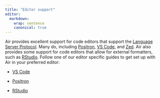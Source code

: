 ```yaml
---
title: "Editor support"
editor:
  markdown:
    wrap: sentence
    canonical: true
---
```


Air provides excellent support for code editors that support the [Language Server Protocol](https://microsoft.github.io/language-server-protocol/).
Many do, including [Positron](https://positron.posit.co/), [VS Code](https://code.visualstudio.com/), and [Zed](https://zed.dev/).
Air also provides some support for code editors that allow for external formatters, such as [RStudio](https://posit.co/products/open-source/rstudio/).
Follow one of our editor specific guides to get set up with Air in your preferred editor:

-   [VS Code](editor-vscode.qmd)

-   [Positron](editor-vscode.qmd)

-   [RStudio](editor-rstudio.qmd)
